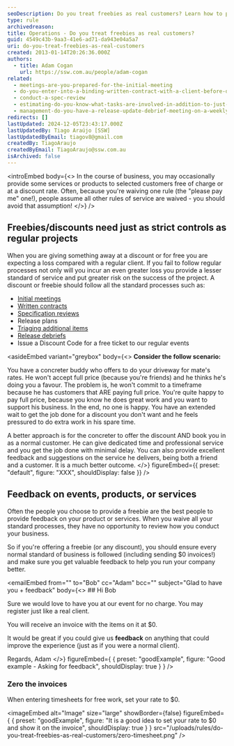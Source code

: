```yaml
---
seoDescription: Do you treat freebies as real customers? Learn how to provide high-quality services and gather valuable feedback from those who receive your freebies.
type: rule
archivedreason:
title: Operations - Do you treat freebies as real customers?
guid: 4549c43b-9aa3-41e6-ad71-da943e04a5a7
uri: do-you-treat-freebies-as-real-customers
created: 2013-01-14T20:26:36.000Z
authors:
  - title: Adam Cogan
    url: https://ssw.com.au/people/adam-cogan
related:
  - meetings-are-you-prepared-for-the-initial-meeting
  - do-you-enter-into-a-binding-written-contract-with-a-client-before-doing-any-billable-work
  - conduct-a-spec-review
  - estimating-do-you-know-what-tasks-are-involved-in-addition-to-just-development-work-items
  - management-do-you-have-a-release-update-debrief-meeting-on-a-weekly-basis
redirects: []
lastUpdated: 2024-12-05T23:43:17.000Z
lastUpdatedBy: Tiago Araújo [SSW]
lastUpdatedByEmail: tiagov8@gmail.com
createdBy: TiagoAraujo
createdByEmail: TiagoAraujo@ssw.com.au
isArchived: false
---
```


<introEmbed
  body={<>
In the course of business, you may occasionally provide some services or products to selected customers free of charge or at a discount rate. Often, because you're waiving one rule (the "please pay me" one!), people assume all other rules of service are waived - you should avoid that assumption!
  </>}
/>
## Freebies/discounts need just as strict controls as regular projects

When you are giving something away at a discount or for free you are expecting a loss compared with a regular client. If you fail to follow regular processes not only will you incur an even greater loss you provide a lesser standard of service and put greater risk on the success of the project.
A discount or freebie should follow all the standard processes such as:

* [Initial meetings](/meetings-are-you-prepared-for-the-initial-meeting)
* [Written contracts](/do-you-enter-into-a-binding-written-contract-with-a-client-before-doing-any-billable-work)
* [Specification reviews](/conduct-a-spec-review)
* Release plans
* [Triaging additional items](/estimating-do-you-know-what-tasks-are-involved-in-addition-to-just-development-work-items)
* [Release debriefs](/management-do-you-have-a-release-update-debrief-meeting-on-a-weekly-basis)
* Issue a Discount Code for a free ticket to our regular events


<asideEmbed
  variant="greybox"
  body={<>
    **Consider the follow scenario:**

You have a concreter buddy who offers to do your driveway for mate's rates. He won't accept full price (because you're friends) and he thinks he's doing you a favour. The problem is, he won't commit to a timeframe because he has customers that ARE paying full price. You're quite happy to pay full price, because you know he does great work and you want to support his business. In the end, no one is happy. You have an extended wait to get the job done for a discount you don't want and he feels pressured to do extra work in his spare time.

A better approach is for the concreter to offer the discount AND book you in as a normal customer. He can give dedicated time and professional service and you get the job done with minimal delay. You can also provide excellent feedback and suggestions on the service he delivers, being both a friend and a customer. It is a much better outcome.
  </>}
  figureEmbed={{
    preset: "default",
    figure: "XXX",
    shouldDisplay: false
  }}
/>


## Feedback on events, products, or services

Often the people you choose to provide a freebie are the best people to provide feedback on your product or services. When you waive all your standard processes, they have no opportunity to review how you conduct your business.

So if you're offering a freebie (or any discount), you should ensure every normal standard of business is followed (including sending $0 invoices!) and make sure you get valuable feedback to help you run your company better.

<emailEmbed
  from=""
  to="Bob"
  cc="Adam"
  bcc=""
  subject="Glad to have you + feedback"
  body={<>
    ## Hi Bob

Sure we would love to have you at our event for no charge. You may register just like a real client.

You will receive an invoice with the items on it at $0.

It would be great if you could give us **feedback** on anything that could improve the experience (just as if you were a normal client).

Regards,
Adam
  </>}
  figureEmbed={ {
    preset: "goodExample",
    figure: "Good example - Asking for feedback",
    shouldDisplay: true
  } }
/>

### Zero the invoices

When entering timesheets for free work, set your rate to $0.

<imageEmbed
  alt="Image"
  size="large"
  showBorder={false}
  figureEmbed={ {
    preset: "goodExample",
    figure: "It is a good idea to set your rate to $0 and show it on the invoice",
    shouldDisplay: true
  } }
  src="/uploads/rules/do-you-treat-freebies-as-real-customers/zero-timesheet.png"
/>
